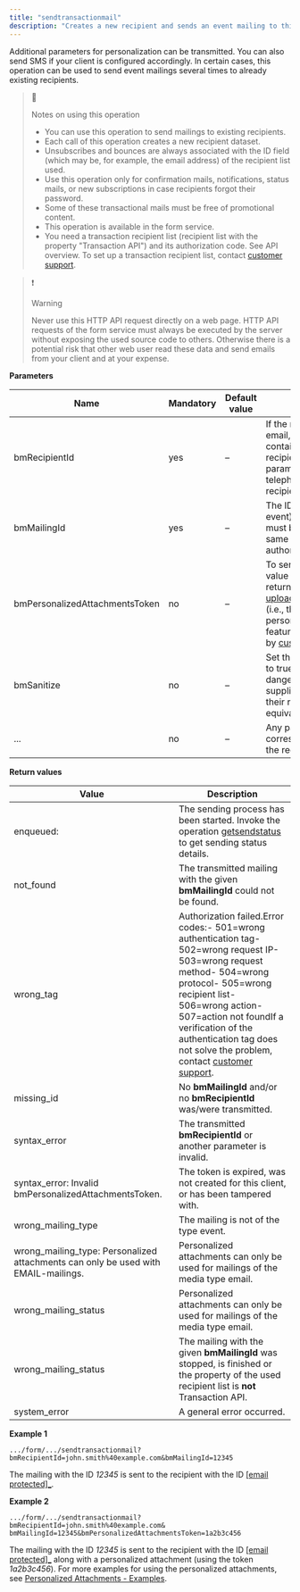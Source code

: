 ```yaml
---
title: "sendtransactionmail"
description: "Creates a new recipient and sends an event mailing to this recipient in Optimizely Campaign."
---
```


Additional parameters for personalization can be transmitted. You can also send SMS if your client is configured accordingly. In certain cases, this operation can be used to send event mailings several times to already existing recipients.

> 📘
> 
> Notes on using this operation
> 
> * You can use this operation to send mailings to existing recipients.
> * Each call of this operation creates a new recipient dataset.
> * Unsubscribes and bounces are always associated with the ID field (which may be, for example, the email address) of the recipient list used.
> * Use this operation only for confirmation mails, notifications, status mails, or new subscriptions in case recipients forgot their password.
> * Some of these transactional mails must be free of promotional content.
> * This operation is available in the form service.
> * You need a transaction recipient list (recipient list with the property "Transaction API") and its authorization code. See API overview. To set up a transaction recipient list, contact [customer support](/cdn-cgi/l/email-protection#6615131616091412260916120f0b0f1c030a1f4805090b).

> ❗️
> 
> Warning
> 
> Never use this HTTP API request directly on a web page. HTTP API requests of the form service must always be executed by the server without exposing the used source code to others. Otherwise there is a potential risk that other web user read these data and send emails from your client and at your expense.

**Parameters**

| Name                           | Mandatory | Default value | Description                                                                                                                                                                                                                                                                                                                                                            |
| ------------------------------ | --------- | ------------- | ---------------------------------------------------------------------------------------------------------------------------------------------------------------------------------------------------------------------------------------------------------------------------------------------------------------------------------------------------------------------- |
| bmRecipientId                  | yes       | –             | If the mailing is of the type email, the parameter must contain the email address of the recipient. If an SMS is sent, the parameter must contain the telephone number of the recipient.                                                                                                                                                                               |
| bmMailingId                    | yes       | –             | The ID of the mailing (type: event) to be sent. The mailing must be associated with the same recipient list used by the authorization code.                                                                                                                                                                                                                            |
| bmPersonalizedAttachmentsToken | no        | –             | To send an attachment, set the value of this parameter to the return value of the operation [uploadpersonalizedattachments](/optimizely-campaign/docs/uploadpersonalizedattachments) (i.e., the token). The personalized attachment feature must first be activated by [customer support](/cdn-cgi/l/email-protection#a6d5d3d6d6c9d4d2e6c9d6d2cfcbcfdcc3cadf88c5c9cb). |
| bmSanitize                     | no        | –             | Set the value of this parameter to true to convert potentially dangerous characters in the supplied recipient data into their respective HTML equivalents .                                                                                                                                                                                                            |
| ...                            | no        | –             | Any parameter that corresponds to a parameter of the recipient list.                                                                                                                                                                                                                                                                                                   |

**Return values**

| Value                                                                                | Description                                                                                                                                                                                                                                                                                                                                                                                 |
| ------------------------------------------------------------------------------------ | ------------------------------------------------------------------------------------------------------------------------------------------------------------------------------------------------------------------------------------------------------------------------------------------------------------------------------------------------------------------------------------------- |
| enqueued:                                                                            | The sending process has been started. Invoke the operation [getsendstatus](/optimizely-campaign/docs/getsendstatus) to get sending status details.                                                                                                                                                                                                                                          |
| not\_found                                                                           | The transmitted mailing with the given **bmMailingId** could not be found.                                                                                                                                                                                                                                                                                                                  |
| wrong\_tag                                                                           | Authorization failed.Error codes:\- 501=wrong authentication tag\- 502=wrong request IP\- 503=wrong request method\- 504=wrong protocol\- 505=wrong recipient list\- 506=wrong action\- 507=action not foundIf a verification of the authentication tag does not solve the problem, contact [customer support](/cdn-cgi/l/email-protection#04777174746b7670446b74706d696d7e61687d2a676b69). |
| missing\_id                                                                          | No **bmMailingId** and/or no **bmRecipientId** was/were transmitted.                                                                                                                                                                                                                                                                                                                        |
| syntax\_error                                                                        | The transmitted **bmRecipientId** or another parameter is invalid.                                                                                                                                                                                                                                                                                                                          |
| syntax\_error: Invalid bmPersonalizedAttachmentsToken.                               | The token is expired, was not created for this client, or has been tampered with.                                                                                                                                                                                                                                                                                                           |
| wrong\_mailing\_type                                                                 | The mailing is not of the type event.                                                                                                                                                                                                                                                                                                                                                       |
| wrong\_mailing\_type: Personalized attachments can only be used with EMAIL-mailings. | Personalized attachments can only be used for mailings of the media type email.                                                                                                                                                                                                                                                                                                             |
| wrong\_mailing\_status                                                               | Personalized attachments can only be used for mailings of the media type email.                                                                                                                                                                                                                                                                                                             |
| wrong\_mailing\_status                                                               | The mailing with the given **bmMailingId** was stopped, is finished or the property of the used recipient list is **not** Transaction API.                                                                                                                                                                                                                                                  |
| system\_error                                                                        | A general error occurred.                                                                                                                                                                                                                                                                                                                                                                   |

**Example 1**

`.../form/.../sendtransactionmail?bmRecipientId=john.smith%40example.com&bmMailingId=12345 
`

The mailing with the ID _12345_ is sent to the recipient with the ID [\[email protected\]\_](/cdn-cgi/l/email-protection#5c0336333432722f313528341c39243d312c3039723f333103).

**Example 2**

`.../form/.../sendtransactionmail?bmRecipientId=john.smith%40example.com&
bmMailingId=12345&bmPersonalizedAttachmentsToken=1a2b3c456 
`

The mailing with the ID _12345_ is sent to the recipient with the ID [\[email protected\]\_](/cdn-cgi/l/email-protection#7a2510151214540917130e123a1f021b170a161f5419151725) along with a personalized attachment (using the token _1a2b3c456_). For more examples for using the personalized attachments, see [Personalized Attachments - Examples](/optimizely-campaign/docs/personalized-attachmentsexamples).